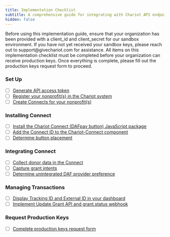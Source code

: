 ```yaml
---
title: Implementation Checklist
subtitle: A comprehensive guide for integrating with Chariot API endpoints
hidden: false
---
```


<Info> 
Before using this implementation guide, ensure that your organization has been provided with a client_id and client_secret for our sandbox environment. If you have not yet received your sandbox keys, please reach out to support@givechariot.com for assistance.
</Info>

<Tip> 
All items on this implementation checklist must be completed before your organization can receive production keys. Once everything is complete, please fill out the production keys request form to proceed.
</Tip>

### Set Up
* [ ]  [Generate API access token](https://docs.givechariot.com/integrating-da-fpay/set-up#generate-an-access-token) 
* [ ]  [Register your nonprofit(s) in the Chariot system](https://docs.givechariot.com/integrating-da-fpay/set-up#create-nonprofit)
* [ ]  [Create Connects for your nonprofit(s)](https://docs.givechariot.com/integrating-da-fpay/set-up#create-connect)

### Installing Connect 
* [ ]  [Install the Chariot Connect (DAFpay button) JavaScript package](https://docs.givechariot.com/guides/dafpay/integrating-da-fpay/installation#install-javascript-package)
* [ ]  [Add the Connect ID to the Chariot-Connect component](https://docs.givechariot.com/guides/dafpay/integrating-da-fpay/installation#add-chariot-connect)
* [ ]  [Determine button placement](https://docs.givechariot.com/guides/dafpay/integrating-da-fpay/installation#button-placement)

### Integrating Connect
* [ ]  [Collect donor data in the Connect](https://docs.givechariot.com/guides/dafpay/integrating-da-fpay/integrations#collecting-donor-data)
* [ ]  [Capture grant intents](https://docs.givechariot.com/guides/dafpay/integrating-da-fpay/integrations#capturing-grant-intents)
* [ ]  [Determine unintegrated DAF provider preference](https://docs.givechariot.com/guides/dafpay/integrating-da-fpay/integrations#unintegrated-daf-providers)

### Managing Transactions
* [ ]  [Display Tracking ID and External ID in your dashboard](https://docs.givechariot.com/guides/dafpay/integrating-da-fpay/transactions#reconciliation--grant-identifiers)
* [ ]  [Implement Update Grant API and grant.status webhook](https://docs.givechariot.com/guides/dafpay/integrating-da-fpay/transactions#grant-statuses)

### Request Production Keys
* [ ]  [Complete production keys request form](https://docs.givechariot.com/guides/dafpay/integrating-da-fpay/prod-keys)